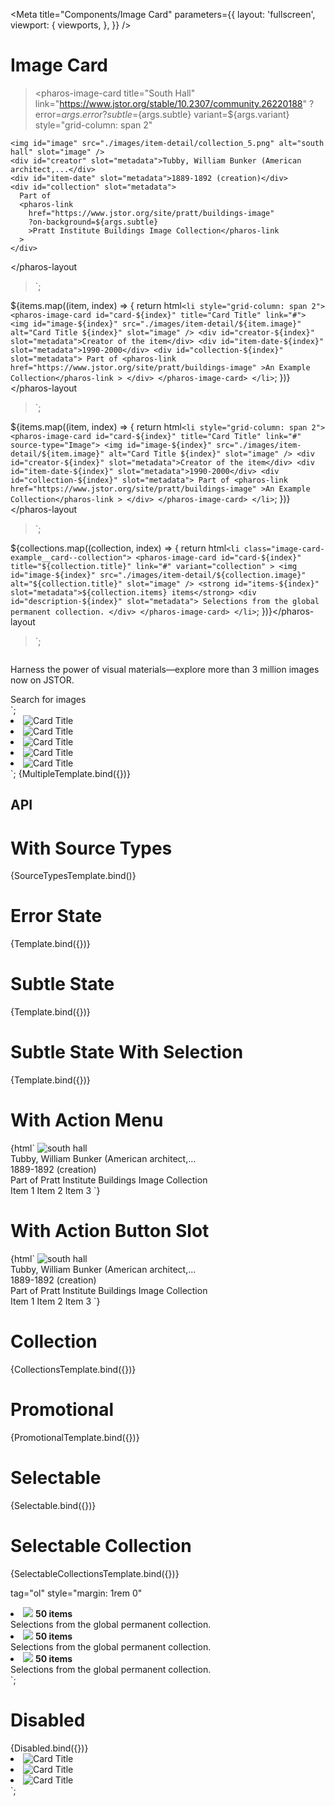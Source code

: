 

<Meta
  title="Components/Image Card"
  parameters={{
    layout: 'fullscreen',
    viewport: {
      viewports,
    },
  }}
/>

# Image Card

<GuidelineLink path="image-card" />

  ><pharos-image-card
    title="South Hall"
    link="https://www.jstor.org/stable/10.2307/community.26220188"
    ?error=${args.error}
    ?subtle=${args.subtle}
    variant=${args.variant}
    style="grid-column: span 2"
  >
    <img id="image" src="./images/item-detail/collection_5.png" alt="south hall" slot="image" />
    <div id="creator" slot="metadata">Tubby, William Bunker (American architect,...</div>
    <div id="item-date" slot="metadata">1889-1892 (creation)</div>
    <div id="collection" slot="metadata">
      Part of
      <pharos-link
        href="https://www.jstor.org/site/pratt/buildings-image"
        ?on-background=${args.subtle}
        >Pratt Institute Buildings Image Collection</pharos-link
      >
    </div>
  </pharos-image-card></pharos-layout
>`;

  ${items.map((item, index) => {
    return html`<li style="grid-column: span 2">
      <pharos-image-card id="card-${index}" title="Card Title" link="#">
        <img
          id="image-${index}"
          src="./images/item-detail/${item.image}"
          alt="Card Title ${index}"
          slot="image"
        />
        <div id="creator-${index}" slot="metadata">Creator of the item</div>
        <div id="item-date-${index}" slot="metadata">1990-2000</div>
        <div id="collection-${index}" slot="metadata">
          Part of
          <pharos-link href="https://www.jstor.org/site/pratt/buildings-image"
            >An Example Collection</pharos-link
          >
        </div>
      </pharos-image-card>
    </li>`;
  })}</pharos-layout
>`;

  ${items.map((item, index) => {
    return html`<li style="grid-column: span 2">
      <pharos-image-card id="card-${index}" title="Card Title" link="#" source-type="Image">
        <img
          id="image-${index}"
          src="./images/item-detail/${item.image}"
          alt="Card Title ${index}"
          slot="image"
        />
        <div id="creator-${index}" slot="metadata">Creator of the item</div>
        <div id="item-date-${index}" slot="metadata">1990-2000</div>
        <div id="collection-${index}" slot="metadata">
          Part of
          <pharos-link href="https://www.jstor.org/site/pratt/buildings-image"
            >An Example Collection</pharos-link
          >
        </div>
      </pharos-image-card>
    </li>`;
  })}</pharos-layout
>`;

  ${collections.map((collection, index) => {
    return html`<li class="image-card-example__card--collection">
      <pharos-image-card
        id="card-${index}"
        title="${collection.title}"
        link="#"
        variant="collection"
      >
        <img
          id="image-${index}"
          src="./images/item-detail/${collection.image}"
          alt="${collection.title}"
          slot="image"
        />
        <strong id="items-${index}" slot="metadata">${collection.items} items</strong>
        <div id="description-${index}" slot="metadata">
          Selections from the global permanent collection.
        </div>
      </pharos-image-card>
    </li>`;
  })}</pharos-layout
>`;

  <div class="image-card-example__card--promotional">
    <pharos-image-card title="Bring your work to life with images" link="#" variant="promotional">
      <img src="./images/item-detail/open_collection_3.png" alt="" slot="image" />
      <p slot="metadata">
        Harness the power of visual materials—explore more than 3 million images now on JSTOR.
      </p>
    </pharos-image-card>
    <pharos-button variant="secondary">Search for images</pharos-button>
  </div>
</pharos-layout>`;

  <li style="grid-column: span 3">
    <pharos-image-card title="Selectable" link="#" source-type="Image" variant="selectable">
      <img src="./images/item-detail/collection_5.png" alt="Card Title" slot="image" />
    </pharos-image-card>
  </li>
  <li style="grid-column: span 3">
    <pharos-image-card
      title="Subtle select"
      link="#"
      source-type="Image"
      variant="selectable"
      subtle-select="true"
    >
      <img src="./images/item-detail/collection_5.png" alt="Card Title" slot="image" />
    </pharos-image-card>
  </li>
  <li style="grid-column: span 3">
    <pharos-image-card
      title="Selected Disabled"
      link="#"
      source-type="Image"
      variant="selectable"
      disabled="true"
      selected="true"
    >
      <img src="./images/item-detail/collection_5.png" alt="Card Title" slot="image" />
    </pharos-image-card>
  </li>
  <li style="grid-column: span 3">
    <pharos-image-card
      title="Selectable Error State"
      link="#"
      source-type="Image"
      variant="selectable"
      error="true"
    >
      <img src="./images/item-detail/collection_5.png" alt="Card Title" slot="image" />
    </pharos-image-card>
  </li>
  <li style="grid-column: span 3">
    <pharos-image-card
      title="Subtle Select Error State"
      link="#"
      source-type="Image"
      variant="selectable"
      error="true"
      subtle-select="true"
    >
      <img src="./images/item-detail/collection_5.png" alt="Card Title" slot="image" />
    </pharos-image-card>
  </li>
</pharos-layout>`;

<Canvas>
  <Story name="Base">{MultipleTemplate.bind({})}</Story>
</Canvas>

## API

<ArgsTable of="pharos-image-card" />

# With Source Types

<Canvas>
  <Story name="With Source Types">{SourceTypesTemplate.bind()}</Story>
</Canvas>

# Error State

<Canvas>
  <Story name="Error State" args={{ error: true }}>
    {Template.bind({})}
  </Story>
</Canvas>

# Subtle State

<Canvas>
  <Story name="Subtle State" args={{ subtle: true }}>
    {Template.bind({})}
  </Story>
</Canvas>

# Subtle State With Selection

<Canvas>
  <Story name="Selectable Subtle State" args={{ subtle: true, variant: 'selectable' }}>
    {Template.bind({})}
  </Story>
</Canvas>

# With Action Menu

<Canvas>
  <Story name="With Action Menu">
    {html`
      <pharos-layout style="margin: 1rem 0">
        <pharos-image-card
          title="South Hall"
          link="https://www.jstor.org/stable/10.2307/community.26220188"
          action-menu="my-dropdown-menu"
          style="grid-column: span 2"
        >
          <img
            id="image"
            src="./images/item-detail/collection_5.png"
            alt="south hall"
            slot="image"
          />
          <div id="creator" slot="metadata">Tubby, William Bunker (American architect,...</div>
          <div id="item-date" slot="metadata">1889-1892 (creation)</div>
          <div id="collection" slot="metadata">
            Part of
            <pharos-link href="https://www.jstor.org/site/pratt/buildings-image"
              >Pratt Institute Buildings Image Collection</pharos-link
            >
          </div>
        </pharos-image-card>
      </pharos-layout>
      <pharos-dropdown-menu id="my-dropdown-menu">
        <pharos-dropdown-menu-item>Item 1</pharos-dropdown-menu-item>
        <pharos-dropdown-menu-item>Item 2</pharos-dropdown-menu-item>
        <pharos-dropdown-menu-item>Item 3</pharos-dropdown-menu-item>
      </pharos-dropdown-menu>
    `}
  </Story>
</Canvas>

# With Action Button Slot

<Canvas>
  <Story name="With Action Button Slot">
    {html`
      <pharos-layout style="margin: 1rem 0">
        <pharos-image-card
          title="South Hall"
          link="https://www.jstor.org/stable/10.2307/community.26220188"
          style="grid-column: span 2"
        >
          <img
            id="image"
            src="./images/item-detail/collection_5.png"
            alt="south hall"
            slot="image"
          />
          <div id="creator" slot="metadata">Tubby, William Bunker (American architect,...</div>
          <div id="item-date" slot="metadata">1889-1892 (creation)</div>
          <div id="collection" slot="metadata">
            Part of
            <pharos-link href="https://www.jstor.org/site/pratt/buildings-image"
              >Pratt Institute Buildings Image Collection</pharos-link
            >
          </div>
          <pharos-button
            slot="action-button"
            data-dropdown-menu-id="dropdownId"
            icon="ellipses-vertical"
            icon-condensed
            variant="subtle"
          ></pharos-button>
        </pharos-image-card>
        <pharos-dropdown-menu id="dropdownId">
          <pharos-dropdown-menu-item>Item 1</pharos-dropdown-menu-item>
          <pharos-dropdown-menu-item>Item 2</pharos-dropdown-menu-item>
          <pharos-dropdown-menu-item>Item 3</pharos-dropdown-menu-item>
        </pharos-dropdown-menu>
      </pharos-layout>
    `}
  </Story>
</Canvas>

# Collection

<Canvas>
  <Story name="Collection">{CollectionsTemplate.bind({})}</Story>
</Canvas>

# Promotional

<Canvas>
  <Story name="Promotional">{PromotionalTemplate.bind({})}</Story>
</Canvas>

# Selectable

<Canvas>
  <Story name="Selectable">{Selectable.bind({})}</Story>
</Canvas>

# Selectable Collection

<Canvas>
  <Story name="Selectable Collection">{SelectableCollectionsTemplate.bind({})}</Story>
</Canvas>

  tag="ol"
  style="margin: 1rem 0"
>
  <li class="image-card-example__card--collection">
    <pharos-image-card title="Selectable" link="#" variant="selectable-collection">
      <img src="./images/item-detail/open_collection_1.png" slot="image" />
      <strong slot="metadata">50 items</strong>
      <div slot="metadata">Selections from the global permanent collection.</div>
    </pharos-image-card>
  </li>
  <li class="image-card-example__card--collection">
    <pharos-image-card
      title="Subtle Select"
      link="#"
      variant="selectable-collection"
      subtle-select="true"
    >
      <img src="./images/item-detail/open_collection_2.png" slot="image" />
      <strong slot="metadata">50 items</strong>
      <div slot="metadata">Selections from the global permanent collection.</div>
    </pharos-image-card>
  </li>
  <li class="image-card-example__card--collection">
    <pharos-image-card
      title="Selected Disabled"
      link="#"
      variant="selectable-collection"
      disabled="true"
      selected="true"
    >
      <img src="./images/item-detail/open_collection_3.png" slot="image" />
      <strong slot="metadata">50 items</strong>
      <div slot="metadata">Selections from the global permanent collection.</div>
    </pharos-image-card>
  </li>
</pharos-layout>`;

# Disabled

<Canvas>
  <Story name="Disabled">{Disabled.bind({})}</Story>
</Canvas>

  <li style="grid-column: span 3">
    <pharos-image-card title="Disabled" link="#" source-type="Image" disabled="true">
      <img src="./images/item-detail/collection_5.png" alt="Card Title" slot="image" />
    </pharos-image-card>
  </li>
  <li style="grid-column: span 3">
    <pharos-image-card
      title="Selectable Disabled"
      link="#"
      source-type="Image"
      disabled="true"
      variant="selectable"
    >
      <img src="./images/item-detail/collection_5.png" alt="Card Title" slot="image" />
    </pharos-image-card>
  </li>
  <li style="grid-column: span 3">
    <pharos-image-card
      title="Selected Disabled"
      link="#"
      source-type="Image"
      variant="selectable"
      disabled="true"
      selected="true"
    >
      <img src="./images/item-detail/collection_5.png" alt="Card Title" slot="image" />
    </pharos-image-card>
  </li>
</pharos-layout>`;
